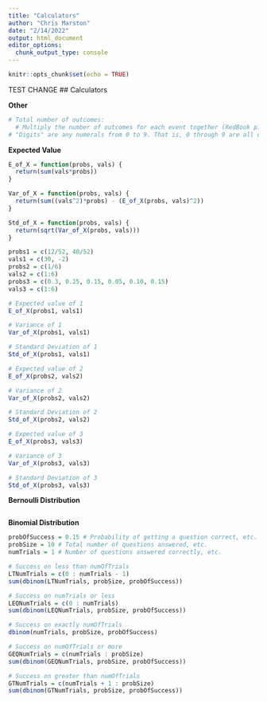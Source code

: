 ```yaml
---
title: "Calculators"
author: "Chris Marston"
date: "2/14/2022"
output: html_document
editor_options: 
  chunk_output_type: console
---
```


```r
knitr::opts_chunk$set(echo = TRUE)
```
TEST CHANGE
## Calculators

**Other**
``` r
# Total number of outcomes:
  # Multiply the number of outcomes for each event together (RedBook p12)
# "Digits" are any numerals from 0 to 9. That is, 0 through 9 are all digits.
```

**Expected Value**
``` r

E_of_X = function(probs, vals) {
  return(sum(vals*probs))
}

Var_of_X = function(probs, vals) {
  return(sum((vals^2)*probs) - (E_of_X(probs, vals)^2))
}

Std_of_X = function(probs, vals) {
  return(sqrt(Var_of_X(probs, vals)))
}

probs1 = c(12/52, 40/52)
vals1 = c(30, -2)
probs2 = c(1/6)
vals2 = c(1:6)
probs3 = c(0.3, 0.25, 0.15, 0.05, 0.10, 0.15)
vals3 = c(1:6)

# Expected value of 1
E_of_X(probs1, vals1)

# Variance of 1
Var_of_X(probs1, vals1)

# Standard Deviation of 1
Std_of_X(probs1, vals1)

# Expected value of 2
E_of_X(probs2, vals2)

# Variance of 2
Var_of_X(probs2, vals2)

# Standard Deviation of 2
Std_of_X(probs2, vals2)

# Expected value of 3
E_of_X(probs3, vals3)

# Variance of 3
Var_of_X(probs3, vals3)

# Standard Deviation of 3
Std_of_X(probs3, vals3)


```

**Bernoulli Distribution**
``` r


```

**Binomial Distribution**
``` r
probOfSuccess = 0.15 # Probability of getting a question correct, etc.
probSize = 10 # Total number of questions answered, etc.
numTrials = 1 # Number of questions answered correctly, etc.

# Success on less than numOfTrials
LTNumTrials = c(0 : numTrials - 1)
sum(dbinom(LTNumTrials, probSize, probOfSuccess))

# Success on numTrials or less
LEQNumTrials = c(0 : numTrials)
sum(dbinom(LEQNumTrials, probSize, probOfSuccess))

# Success on exactly numOfTrials
dbinom(numTrials, probSize, probOfSuccess)

# Success on numOfTrials or more
GEQNumTrials = c(numTrials : probSize)
sum(dbinom(GEQNumTrials, probSize, probOfSuccess))

# Success on greater than numOfTrials
GTNumTrials = c(numTrials + 1 : probSize)
sum(dbinom(GTNumTrials, probSize, probOfSuccess))

```






